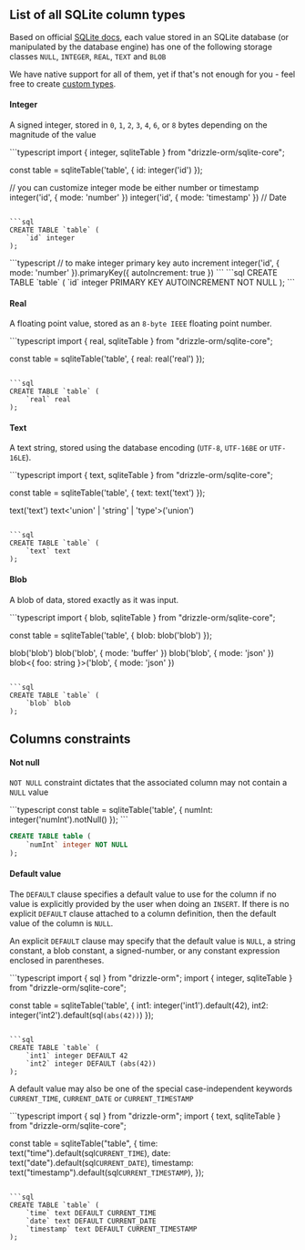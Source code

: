 
## List of all SQLite column types

Based on official [SQLite docs](https://www.sqlite.org/datatype3.html),
each value stored in an SQLite database (or manipulated by the database engine)
has one of the following storage classes `NULL`, `INTEGER`, `REAL`, `TEXT` and `BLOB`

We have native support for all of them, yet if that's not enough for you - feel free to create [custom types](../custom-types).

#### Integer

A signed integer, stored in `0`, `1`, `2`, `3`, `4`, `6`, or `8` bytes depending on the magnitude of the value

<Section>
```typescript
import { integer, sqliteTable } from "drizzle-orm/sqlite-core";

const table = sqliteTable('table', {
	id: integer('id')
});

// you can customize integer mode be either number or timestamp
integer('id', { mode: 'number' })
integer('id', { mode: 'timestamp' }) // Date

````

```sql
CREATE TABLE `table` (
	`id` integer
);
````

</Section>

<Section>
```typescript
// to make integer primary key auto increment
integer('id', { mode: 'number' }).primaryKey({ autoIncrement: true })
```
```sql
CREATE TABLE `table` (
	`id` integer PRIMARY KEY AUTOINCREMENT NOT NULL
);
```
</Section>

#### Real

A floating point value, stored as an `8-byte IEEE` floating point number.

<Section>
```typescript
import { real, sqliteTable } from "drizzle-orm/sqlite-core";

const table = sqliteTable('table', {
	real: real('real')
});

````

```sql
CREATE TABLE `table` (
	`real` real
);
````

</Section>

#### Text

A text string, stored using the database encoding (`UTF-8`, `UTF-16BE` or `UTF-16LE`).

<Section>
```typescript
import { text, sqliteTable } from "drizzle-orm/sqlite-core";

const table = sqliteTable('table', {
	text: text('text')
});

text('text')
text<'union' | 'string' | 'type'>('union')

````

```sql
CREATE TABLE `table` (
	`text` text
);
````

</Section>

#### Blob

A blob of data, stored exactly as it was input.

<Section>
```typescript
import { blob, sqliteTable } from "drizzle-orm/sqlite-core";

const table = sqliteTable('table', {
	blob: blob('blob')
});

blob('blob')
blob('blob', { mode: 'buffer' })
blob('blob', { mode: 'json' })
blob<{ foo: string }>('blob', { mode: 'json' })

````

```sql
CREATE TABLE `table` (
	`blob` blob
);
````

</Section>

## Columns constraints
#### Not null
`NOT NULL` constraint dictates that the associated column may not contain a `NULL` value
<Section>
```typescript
const table = sqliteTable('table', { 
	numInt: integer('numInt').notNull() 
});
```

```sql
CREATE TABLE table (
	`numInt` integer NOT NULL
);
```

</Section>

#### Default value

The `DEFAULT` clause specifies a default value to use for the column if no value
is explicitly provided by the user when doing an `INSERT`.
If there is no explicit `DEFAULT` clause attached to a column definition,
then the default value of the column is `NULL`.

An explicit `DEFAULT` clause may specify that the default value is `NULL`,
a string constant, a blob constant, a signed-number, or any constant expression enclosed in parentheses.

<Section>
```typescript
import { sql } from "drizzle-orm";
import { integer, sqliteTable } from "drizzle-orm/sqlite-core";

const table = sqliteTable('table', {
int1: integer('int1').default(42),
int2: integer('int2').default(sql`(abs(42))`)
});

````

```sql
CREATE TABLE `table` (
	`int1` integer DEFAULT 42
	`int2` integer DEFAULT (abs(42))
);
````
</Section>

A default value may also be one of the special case-independent keywords `CURRENT_TIME`, `CURRENT_DATE` or `CURRENT_TIMESTAMP`

<Section>
```typescript
import { sql } from "drizzle-orm";
import { text, sqliteTable } from "drizzle-orm/sqlite-core";

const table = sqliteTable("table", {
  time: text("time").default(sql`CURRENT_TIME`),
  date: text("date").default(sql`CURRENT_DATE`),
  timestamp: text("timestamp").default(sql`CURRENT_TIMESTAMP`),
});
```

```sql
CREATE TABLE `table` (
	`time` text DEFAULT CURRENT_TIME
	`date` text DEFAULT CURRENT_DATE
	`timestamp` text DEFAULT CURRENT_TIMESTAMP
);
```
</Section>
